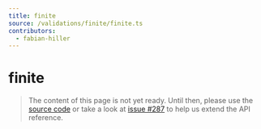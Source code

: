 ```yaml
---
title: finite
source: /validations/finite/finite.ts
contributors:
  - fabian-hiller
---
```


# finite

> The content of this page is not yet ready. Until then, please use the [source code](https://github.com/fabian-hiller/valibot/blob/main/library/src/validations/finite/finite.ts) or take a look at [issue #287](https://github.com/fabian-hiller/valibot/issues/287) to help us extend the API reference.
